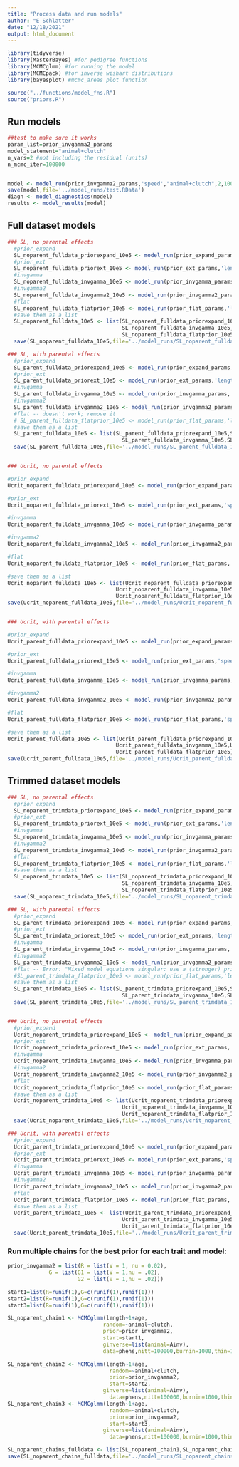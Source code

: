 ```yaml
---
title: "Process data and run models"
author: "E Schlatter"
date: "12/18/2021"
output: html_document
---
```


```r
library(tidyverse)
library(MasterBayes) #for pedigree functions
library(MCMCglmm) #for running the model
library(MCMCpack) #for inverse wishart distributions
library(bayesplot) #mcmc_areas plot function
```

```r
source("../functions/model_fns.R")
source("priors.R")
```

## Run models

```r
##test to make sure it works
param_list=prior_invgamma2_params
model_statement="animal+clutch"
n_vars=2 #not including the residual (units)
n_mcmc_iter=100000


model <- model_run(prior_invgamma2_params,'speed',"animal+clutch",2,1000)
save(model,file='../model_runs/test.RData')
diagn <- model_diagnostics(model)
results <- model_results(model)
```

## Full dataset models
```r
### SL, no parental effects
  #prior_expand
  SL_noparent_fulldata_priorexpand_10e5 <- model_run(prior_expand_params,'length',"animal+clutch",2,100000)
  #prior_ext
  SL_noparent_fulldata_priorext_10e5 <- model_run(prior_ext_params,'length',"animal+clutch",2,100000)
  #invgamma
  SL_noparent_fulldata_invgamma_10e5 <- model_run(prior_invgamma_params,'length',"animal+clutch",2,100000)
  #invgamma2
  SL_noparent_fulldata_invgamma2_10e5 <- model_run(prior_invgamma2_params,'length',"animal+clutch",2,100000)
  #flat
  SL_noparent_fulldata_flatprior_10e5 <- model_run(prior_flat_params,'length',"animal+clutch",2,100000)
  #save them as a list
  SL_noparent_fulldata_10e5 <- list(SL_noparent_fulldata_priorexpand_10e5,SL_noparent_fulldata_priorext_10e5,
                                    SL_noparent_fulldata_invgamma_10e5,SL_noparent_fulldata_invgamma2_10e5,
                                    SL_noparent_fulldata_flatprior_10e5)
  save(SL_noparent_fulldata_10e5,file='../model_runs/SL_noparent_fulldata_10e5.RData')

### SL, with parental effects
  #prior_expand
  SL_parent_fulldata_priorexpand_10e5 <- model_run(prior_expand_params,'length',"animal+clutch+dam+sire",4,100000)
  #prior_ext
  SL_parent_fulldata_priorext_10e5 <- model_run(prior_ext_params,'length',"animal+clutch+dam+sire",4,100000)
  #invgamma
  SL_parent_fulldata_invgamma_10e5 <- model_run(prior_invgamma_params,'length',"animal+clutch+dam+sire",4,100000)
  #invgamma2
  SL_parent_fulldata_invgamma2_10e5 <- model_run(prior_invgamma2_params,'length',"animal+clutch+dam+sire",4,100000)
  #flat -- doesn't work; remove it
  # SL_parent_fulldata_flatprior_10e5 <- model_run(prior_flat_params,'length',"animal+clutch+dam+sire",4,100000)
  #save them as a list
  SL_parent_fulldata_10e5 <- list(SL_parent_fulldata_priorexpand_10e5,SL_parent_fulldata_priorext_10e5,
                                    SL_parent_fulldata_invgamma_10e5,SL_parent_fulldata_invgamma2_10e5)
  save(SL_parent_fulldata_10e5,file='../model_runs/SL_parent_fulldata_10e5.RData')


### Ucrit, no parental effects

#prior_expand
Ucrit_noparent_fulldata_priorexpand_10e5 <- model_run(prior_expand_params,'speed',"animal+clutch",2,100000)

#prior_ext
Ucrit_noparent_fulldata_priorext_10e5 <- model_run(prior_ext_params,'speed',"animal+clutch",2,100000)

#invgamma
Ucrit_noparent_fulldata_invgamma_10e5 <- model_run(prior_invgamma_params,'speed',"animal+clutch",2,100000)

#invgamma2
Ucrit_noparent_fulldata_invgamma2_10e5 <- model_run(prior_invgamma2_params,'speed',"animal+clutch",2,100000)

#flat
Ucrit_noparent_fulldata_flatprior_10e5 <- model_run(prior_flat_params,'speed',"animal+clutch",2,100000)

#save them as a list
Ucrit_noparent_fulldata_10e5 <- list(Ucrit_noparent_fulldata_priorexpand_10e5,Ucrit_noparent_fulldata_priorext_10e5,
                                  Ucrit_noparent_fulldata_invgamma_10e5,Ucrit_noparent_fulldata_invgamma2_10e5,
                                  Ucrit_noparent_fulldata_flatprior_10e5)
save(Ucrit_noparent_fulldata_10e5,file='../model_runs/Ucrit_noparent_fulldata_10e5.RData')


### Ucrit, with parental effects

#prior_expand
Ucrit_parent_fulldata_priorexpand_10e5 <- model_run(prior_expand_params,'speed',"animal+clutch+dam+sire",4,100000)

#prior_ext
Ucrit_parent_fulldata_priorext_10e5 <- model_run(prior_ext_params,'speed',"animal+clutch+dam+sire",4,100000)

#invgamma
Ucrit_parent_fulldata_invgamma_10e5 <- model_run(prior_invgamma_params,'speed',"animal+clutch+dam+sire",4,100000)

#invgamma2
Ucrit_parent_fulldata_invgamma2_10e5 <- model_run(prior_invgamma2_params,'speed',"animal+clutch+dam+sire",4,100000)

#flat
Ucrit_parent_fulldata_flatprior_10e5 <- model_run(prior_flat_params,'speed',"animal+clutch+dam+sire",4,100000)

#save them as a list
Ucrit_parent_fulldata_10e5 <- list(Ucrit_parent_fulldata_priorexpand_10e5,Ucrit_parent_fulldata_priorext_10e5,
                                  Ucrit_parent_fulldata_invgamma_10e5,Ucrit_parent_fulldata_invgamma2_10e5,
                                  Ucrit_parent_fulldata_flatprior_10e5)
save(Ucrit_parent_fulldata_10e5,file='../model_runs/Ucrit_parent_fulldata_10e5.RData')

```

## Trimmed dataset models
```r
### SL, no parental effects
  #prior_expand
  SL_noparent_trimdata_priorexpand_10e5 <- model_run(prior_expand_params,'length',"animal+clutch",2,100000)
  #prior_ext
  SL_noparent_trimdata_priorext_10e5 <- model_run(prior_ext_params,'length',"animal+clutch",2,100000)
  #invgamma
  SL_noparent_trimdata_invgamma_10e5 <- model_run(prior_invgamma_params,'length',"animal+clutch",2,100000)
  #invgamma2
  SL_noparent_trimdata_invgamma2_10e5 <- model_run(prior_invgamma2_params,'length',"animal+clutch",2,100000)
  #flat
  SL_noparent_trimdata_flatprior_10e5 <- model_run(prior_flat_params,'length',"animal+clutch",2,100000)
  #save them as a list
  SL_noparent_trimdata_10e5 <- list(SL_noparent_trimdata_priorexpand_10e5,SL_noparent_trimdata_priorext_10e5,
                                    SL_noparent_trimdata_invgamma_10e5,SL_noparent_trimdata_invgamma2_10e5,
                                    SL_noparent_trimdata_flatprior_10e5)
  save(SL_noparent_trimdata_10e5,file='../model_runs/SL_noparent_trimdata_10e5.RData')

### SL, with parental effects
  #prior_expand
  SL_parent_trimdata_priorexpand_10e5 <- model_run(prior_expand_params,'length',"animal+clutch+dam+sire",4,100000)
  #prior_ext
  SL_parent_trimdata_priorext_10e5 <- model_run(prior_ext_params,'length',"animal+clutch+dam+sire",4,100000)
  #invgamma
  SL_parent_trimdata_invgamma_10e5 <- model_run(prior_invgamma_params,'length',"animal+clutch+dam+sire",4,100000)
  #invgamma2
  SL_parent_trimdata_invgamma2_10e5 <- model_run(prior_invgamma2_params,'length',"animal+clutch+dam+sire",4,100000)
  #flat -- Error: "Mixed model equations singular: use a (stronger) prior"
  #SL_parent_trimdata_flatprior_10e5 <- model_run(prior_flat_params,'length',"animal+clutch+dam+sire",4,100000)
  #save them as a list
  SL_parent_trimdata_10e5 <- list(SL_parent_trimdata_priorexpand_10e5,SL_parent_trimdata_priorext_10e5,
                                    SL_parent_trimdata_invgamma_10e5,SL_parent_trimdata_invgamma2_10e5)
  save(SL_parent_trimdata_10e5,file='../model_runs/SL_parent_trimdata_10e5.RData')


### Ucrit, no parental effects
  #prior_expand
  Ucrit_noparent_trimdata_priorexpand_10e5 <- model_run(prior_expand_params,'speed',"animal+clutch",2,100000)
  #prior_ext
  Ucrit_noparent_trimdata_priorext_10e5 <- model_run(prior_ext_params,'speed',"animal+clutch",2,100000)
  #invgamma
  Ucrit_noparent_trimdata_invgamma_10e5 <- model_run(prior_invgamma_params,'speed',"animal+clutch",2,100000)
  #invgamma2
  Ucrit_noparent_trimdata_invgamma2_10e5 <- model_run(prior_invgamma2_params,'speed',"animal+clutch",2,100000)
  #flat
  Ucrit_noparent_trimdata_flatprior_10e5 <- model_run(prior_flat_params,'speed',"animal+clutch",2,100000)
  #save them as a list
  Ucrit_noparent_trimdata_10e5 <- list(Ucrit_noparent_trimdata_priorexpand_10e5,Ucrit_noparent_trimdata_priorext_10e5,
                                    Ucrit_noparent_trimdata_invgamma_10e5,Ucrit_noparent_trimdata_invgamma2_10e5,
                                    Ucrit_noparent_trimdata_flatprior_10e5)
  save(Ucrit_noparent_trimdata_10e5,file='../model_runs/Ucrit_noparent_trimdata_10e5.RData')

### Ucrit, with parental effects
  #prior_expand
  Ucrit_parent_trimdata_priorexpand_10e5 <- model_run(prior_expand_params,'speed',"animal+clutch+dam+sire",4,100000)
  #prior_ext
  Ucrit_parent_trimdata_priorext_10e5 <- model_run(prior_ext_params,'speed',"animal+clutch+dam+sire",4,100000)
  #invgamma
  Ucrit_parent_trimdata_invgamma_10e5 <- model_run(prior_invgamma_params,'speed',"animal+clutch+dam+sire",4,100000)
  #invgamma2
  Ucrit_parent_trimdata_invgamma2_10e5 <- model_run(prior_invgamma2_params,'speed',"animal+clutch+dam+sire",4,100000)
  #flat
  Ucrit_parent_trimdata_flatprior_10e5 <- model_run(prior_flat_params,'speed',"animal+clutch+dam+sire",4,100000)
  #save them as a list
  Ucrit_parent_trimdata_10e5 <- list(Ucrit_parent_trimdata_priorexpand_10e5,Ucrit_parent_trimdata_priorext_10e5,
                                    Ucrit_parent_trimdata_invgamma_10e5,Ucrit_parent_trimdata_invgamma2_10e5,
                                    Ucrit_parent_trimdata_flatprior_10e5)
  save(Ucrit_parent_trimdata_10e5,file='../model_runs/Ucrit_parent_trimdata_10e5.RData')
```


### Run multiple chains for the best prior for each trait and model:

```r
prior_invgamma2 = list(R = list(V = 1, nu = 0.02),
             G = list(G1 = list(V = 1,nu = .02),
                      G2 = list(V = 1,nu = .02)))

start1=list(R=runif(1),G=c(runif(1),runif(1)))
start2=list(R=runif(1),G=c(runif(1),runif(1)))
start3=list(R=runif(1),G=c(runif(1),runif(1)))

SL_noparent_chain1 <- MCMCglmm(length~1+age,
                              random=~animal+clutch,
                              prior=prior_invgamma2,
                              start=start1,
                              ginverse=list(animal=Ainv),
                              data=phens,nitt=100000,burnin=1000,thin=10,verbose=TRUE)

SL_noparent_chain2 <- MCMCglmm(length~1+age,
                                random=~animal+clutch,
                                prior=prior_invgamma2,
                                start=start2,
                              ginverse=list(animal=Ainv),
                                data=phens,nitt=100000,burnin=1000,thin=10,verbose=TRUE)
SL_noparent_chain3 <- MCMCglmm(length~1+age,
                                random=~animal+clutch,
                                prior=prior_invgamma2,
                                start=start3,
                              ginverse=list(animal=Ainv),
                                data=phens,nitt=100000,burnin=1000,thin=10,verbose=TRUE)

SL_noparent_chains_fulldata <- list(SL_noparent_chain1,SL_noparent_chain2,SL_noparent_chain3)
save(SL_noparent_chains_fulldata,file='../model_runs/SL_noparent_chains_fulldata.RData')
```


